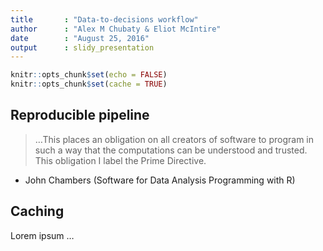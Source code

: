 ```yaml
---
title       : "Data-to-decisions workflow"
author      : "Alex M Chubaty & Eliot McIntire"
date        : "August 25, 2016"
output      : slidy_presentation
---
```


```r
knitr::opts_chunk$set(echo = FALSE)
knitr::opts_chunk$set(cache = TRUE)
```

## Reproducible pipeline

> …This places an obligation on all creators of software to program in such a
way that the computations can be understood and trusted. This obligation I label the Prime Directive.

- John Chambers (Software for Data Analysis Programming with R)

## Caching

Lorem ipsum ...
